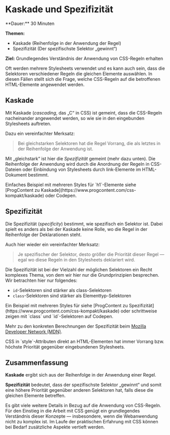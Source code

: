 
# Kaskade und Spezifizität

<Callout>
  **Dauer:** 30 Minuten

  **Themen:**
  - Kaskade (Reihenfolge in der Anwendung der Regel)
  - Spezifizität (Der spezifischste Selektor „gewinnt“)

  **Ziel:** Grundlegendes Verständnis der Anwendung von CSS-Regeln erhalten
</Callout>

Oft werden mehrere Stylesheets verwendet und es kann auch sein, dass die 
Selektoren verschiedener Regeln die gleichen Elemente auswählen. 
In diesen Fällen stellt sich die Frage, welche CSS-Regeln auf die 
betroffenen HTML-Elemente angewendet werden.

## Kaskade

Mit Kaskade (_cascading_, das „C“ in CSS) ist gemeint, dass die CSS-Regeln 
nacheinander angewendet werden, so wie sie in den eingebunden Stylesheets 
auftreten.

Dazu ein vereinfachter Merksatz:

> Bei gleichstarken Selektoren hat die Regel Vorrang, die als letztes in der 
> Reihenfolge der Anwendung ist.

Mit „gleichstark“ ist hier die _Spezifizität_ gemeint (mehr dazu unten). 
Die Reihenfolge der Anwendung wird durch die Anordnung der Regeln in 
CSS-Dateien oder Einbindung von Stylesheets durch link-Elemente im 
HTML-Dokument bestimmt.

<Callout type="warning" emoji="👨🏻‍💻">
Einfaches Beispiel mit mehreren Styles für `h1`-Elemente siehe 
[ProgContent zu Kaskade](https://www.progcontent.com/css-kompakt/kaskade) 
oder Codepen.
</Callout>

## Spezifizität

Die Spezifizität (_specificity_) bestimmt, wie spezifisch ein 
Selektor ist. Dabei spielt es anders als bei der Kaskade keine Rolle, 
wo die Regel in der Reihenfolge der Deklarationen steht.

Auch hier wieder ein vereinfachter Merksatz:

> Je spezifischer der Selektor, desto größer die Priorität dieser 
> Regel — egal wo diese Regeln in den Stylesheets deklariert wird.

Die Spezifizität ist bei der Vielzahl der möglichen Selektoren ein Recht komplexes Thema, von dem wir hier nur die Grundprinzipien besprechen. Wir betrachten hier nur folgendes:

- `id`-Selektoren sind stärker als class-Selektoren
- `class`-Selektoren sind stärker als Elementtyp-Selektoren

<Callout type="warning" emoji="👨🏻‍💻">
Ein Beispiel mit mehreren Styles für siehe 
[ProgContent zu Spezifizität](https://www.progcontent.com/css-kompakt/kaskade) 
oder schrittweise zeigen mit `class` und `id`-Selektoren auf Codepen.
</Callout>

Mehr zu den konkreten Berechnungen der Spezifizität beim 
[Mozilla Developer Network (MDN)](https://developer.mozilla.org/en-US/docs/Web/CSS/Specificity).

<Callout type="info">
CSS in `style`-Attributen direkt an HTML-Elementen hat immer 
Vorrang bzw. höchste Priorität gegenüber eingebundenen Stylesheets.
</Callout>

## Zusammenfassung

**Kaskade** ergibt sich aus der Reihenfolge in der Anwendung einer Regel.

**Spezifizität** bedeutet, dass der spezifischste Selektor „gewinnt“ und
somit eine höhere Priorität gegenüber anderen Selektoren hat, falls diese 
die gleichen Elemente betreffen.

Es gibt viele weitere Details in Bezug auf die Anwendung von CSS-Regeln.
Für den Einstieg in die Arbeit mit CSS genügt ein grundlegendes Verständnis
dieser Konzepte &mdash; insbesondere, wenn die Webanwendung nicht zu komplex 
ist. Im Laufe der praktischen Erfahrung mit CSS können bei Bedarf zusätzliche 
Aspekte vertieft werden.